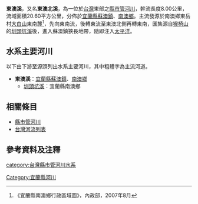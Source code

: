 {{Infobox river
| river_name = 東澳溪
| image_name = 
| image_size = 
| caption = 
| origin = 大白山
| mouth = 
| progression = [[太平洋|太平洋]]
| basin_countries = {{ROC-TW}}
| location = [[宜蘭縣|宜蘭縣]][[蘇澳鎮_(臺灣)|蘇澳鎮]]、[[南澳鄉|南澳鄉]]
| length = {{convert|8.00|km|0|cuft|0|abbr=off}}
| elevation = 
| mouth_elevation = {{convert|0|m|0|cuft|0|abbr=off}}
| discharge = 
| watershed = {{convert|20.60|km2|0|cuft|0|abbr=off}}
}}
'''東澳溪'''，又名'''東澳北溪'''，為一位於[[台灣|台灣]]東部之[[縣市管河川|縣市管河川]]，幹流長度8.00公里，流域面積20.60平方公里，分佈於[[宜蘭縣|宜蘭縣]][[蘇澳鎮_(臺灣)|蘇澳鎮]]、[[南澳鄉|南澳鄉]]。主流發源於南澳鄉東岳村[[大白山|大白山]]東南麓<ref>《宜蘭縣南澳鄉行政區域圖》，內政部，2007年8月</ref>，先向東南流，後轉東流至東澳北側再轉東南，匯集源自[[猴椅山|猴椅山]]的[[圳頭坑溪|圳頭坑溪]]後，進入蘇澳鎮狹長地帶，隨即注入[[太平洋|太平洋]]。

==水系主要河川==
以下由下游至源頭列出水系主要河川，其中粗體字為主流河道。
*'''東澳溪'''：[[宜蘭縣|宜蘭縣]][[蘇澳鎮_(臺灣)|蘇澳鎮]]、[[南澳鄉|南澳鄉]]
**[[圳頭坑溪|圳頭坑溪]]：宜蘭縣南澳鄉

==相關條目==
*[[縣市管河川|縣市管河川]]
*[[台灣河流列表|台灣河流列表]]

==參考資料及注釋==
<div class="references-small">
<references />
</div>

{{台灣河流}}
[[category:台灣縣市管河川水系|category:台灣縣市管河川水系]]
[[Category:宜蘭縣河川|Category:宜蘭縣河川]]